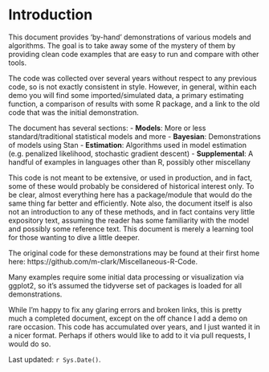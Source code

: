 # Introduction

This document provides 'by-hand' demonstrations of various models and
algorithms. The goal is to take away some of the mystery of them by providing
clean code examples that are easy to run and compare with other tools.

The code was collected over several years without respect to any previous code,
so is not exactly consistent in style.  However, in general, within each demo
you will find some imported/simulated data, a primary estimating function, a
comparison of results with some R package, and a link to the old code that was
the initial demonstration.

The document has several sections:
- **Models**: More or less standard/traditional statistical models and more
- **Bayesian**: Demonstrations of models using Stan
- **Estimation**: Algorithms used in model estimation (e.g. penalized likelihood, stochastic gradient descent)
- **Supplemental**: A handful of examples in languages other than R, possibly other miscellany

This code is not meant to be extensive, or used in production, and in fact, some
of these would probably be considered of historical interest only.  To be clear,
almost everything here has a package/module that would do the same thing far
better and efficiently.  Note also, the document itself is also not an
introduction to any of these methods, and in fact contains very little
expository text, assuming the reader has some familiarity with the model and
possibly some reference text. This document is merely a learning tool for those
wanting to dive a little deeper.


The original code for these demonstrations may be found at their first home here: https://github.com/m-clark/Miscellaneous-R-Code.


Many examples require some initial data processing or visualization via <span class="pack" style = "">ggplot2</span>, so it's assumed the <span class="pack" style = "">tidyverse</span> set of packages is loaded for all demonstrations.

While I'm happy to fix any glaring errors and broken links, this is pretty much a completed document, except on the off chance I add a demo on rare occasion. This code has accumulated over years, and I just wanted it in a nicer format.  Perhaps if others would like to add to it via pull requests, I would do so.




Last updated: `r Sys.Date()`.